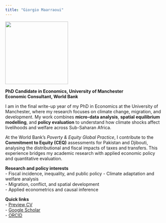 ```yaml
---
title: "Giorgio Maarraoui"
---
```


![](img/portrait.jpg){width=200 .rounded .float-left}

**PhD Candidate in Economics, University of Manchester**  
**Economic Consultant, World Bank**  

I am in the final write-up year of my PhD in Economics at the University of Manchester, where my research focuses on climate change, migration, and development. My work combines **micro-data analysis**, **spatial equilibrium modelling**, and **policy evaluation** to understand how climate shocks affect livelihoods and welfare across Sub-Saharan Africa.  

At the World Bank’s *Poverty & Equity Global Practice*, I contribute to the **Commitment to Equity (CEQ)** assessments for Pakistan and Djibouti, analysing the distributional and fiscal impacts of taxes and transfers. This experience bridges my academic research with applied economic policy and quantitative evaluation.

**Research and policy interests**  
- Fiscal incidence, inequality, and public policy 
- Climate adaptation and welfare analysis  
- Migration, conflict, and spatial development  
- Applied econometrics and causal inference  

**Quick links**  
- [Preview CV](cv/Giorgio_Maarraoui_CV.pdf)  
- [Google Scholar](https://scholar.google.com/citations?user=YmJMv2wAAAAJ&hl=en)  
- [ORCID](https://orcid.org/0000-0002-2749-5782)
